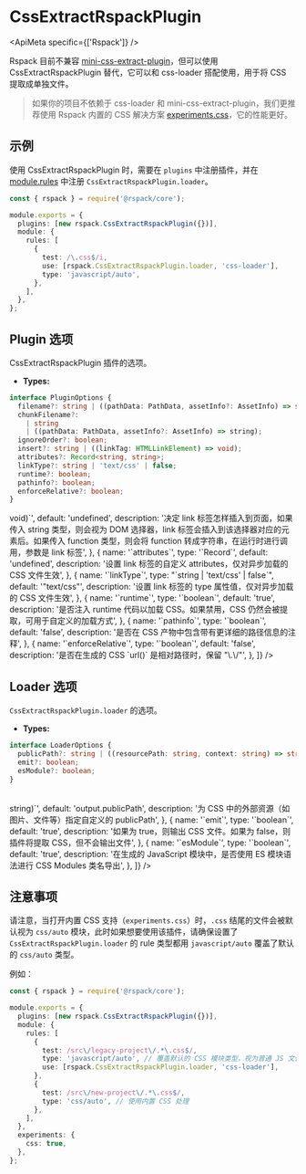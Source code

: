 
# CssExtractRspackPlugin

<ApiMeta specific={['Rspack']} />

Rspack 目前不兼容 [mini-css-extract-plugin](https://github.com/webpack-contrib/mini-css-extract-plugin)，但可以使用 CssExtractRspackPlugin 替代，它可以和 css-loader 搭配使用，用于将 CSS 提取成单独文件。

> 如果你的项目不依赖于 css-loader 和 mini-css-extract-plugin，我们更推荐使用 Rspack 内置的 CSS 解决方案 [experiments.css](/config/experiments#experimentscss)，它的性能更好。

## 示例

使用 CssExtractRspackPlugin 时，需要在 `plugins` 中注册插件，并在 [module.rules](/config/module#modulerules) 中注册 `CssExtractRspackPlugin.loader`。

```ts title="rspack.config.js"
const { rspack } = require('@rspack/core');

module.exports = {
  plugins: [new rspack.CssExtractRspackPlugin({})],
  module: {
    rules: [
      {
        test: /\.css$/i,
        use: [rspack.CssExtractRspackPlugin.loader, 'css-loader'],
        type: 'javascript/auto',
      },
    ],
  },
};
```

## Plugin 选项

CssExtractRspackPlugin 插件的选项。

- **Types:**

```ts
interface PluginOptions {
  filename?: string | ((pathData: PathData, assetInfo?: AssetInfo) => string);
  chunkFilename?:
    | string
    | ((pathData: PathData, assetInfo?: AssetInfo) => string);
  ignoreOrder?: boolean;
  insert?: string | ((linkTag: HTMLLinkElement) => void);
  attributes?: Record<string, string>;
  linkType?: string | 'text/css' | false;
  runtime?: boolean;
  pathinfo?: boolean;
  enforceRelative?: boolean;
}
```

<Table
  header={[
    {
      name: '名称',
      key: 'name',
    },
    {
      name: '类型',
      key: 'type',
    },
    {
      name: '默认值',
      key: 'default',
    },
    {
      name: '描述',
      key: 'description',
    },
  ]}
  body={[
    {
      name: '`filename`',
      type: '`string`',
      default: '"[name].css"',
      description: 'CSS 产物的名称，请参考 `output.filename`',
    },
    {
      name: '`chunkFilename`',
      type: '`string`',
      default: '"[name].css"',
      description:
        '异步加载的 CSS 产物的名称，如果不设置则会使用 `filename`，请参考 `output.chunkFilename`',
    },
    {
      name: '`ignoreOrder`',
      type: '`boolean`',
      default: 'false',
      description:
        '若某些 CSS 在不同 chunk 中顺序有冲突，是否发出警告。例如 entryA 引入 a.css 和 b.css，entryB 引入 b.css 和 a.css，a.css 和 b.css 的顺序无法确定',
    },
    {
      name: '`insert`',
      type: '`string | ((linkTag: HTMLLinkElement) => void)`',
      default: 'undefined',
      description:
        '决定 link 标签怎样插入到页面，如果传入 string 类型，则会视为 DOM 选择器，link 标签会插入到该选择器对应的元素后。如果传入 function 类型，则会将 function 转成字符串，在运行时进行调用，参数是 link 标签',
    },
    {
      name: '`attributes`',
      type: '`Record<string, string>`',
      default: 'undefined',
      description:
        '设置 link 标签的自定义 attributes，仅对异步加载的 CSS 文件生效',
    },
    {
      name: '`linkType`',
      type: "`string | 'text/css' | false`",
      default: '"text/css"',
      description: '设置 link 标签的 type 属性值，仅对异步加载的 CSS 文件生效',
    },
    {
      name: '`runtime`',
      type: '`boolean`',
      default: 'true',
      description:
        '是否注入 runtime 代码以加载 CSS。如果禁用，CSS 仍然会被提取，可用于自定义的加载方式',
    },
    {
      name: '`pathinfo`',
      type: '`boolean`',
      default: 'false',
      description: '是否在 CSS 产物中包含带有更详细的路径信息的注释',
    },
    {
      name: '`enforceRelative`',
      type: '`boolean`',
      default: 'false',
      description: '是否在生成的 CSS `url()` 是相对路径时，保留 "\.\/"',
    },
  ]}
/>

## Loader 选项

`CssExtractRspackPlugin.loader` 的选项。

- **Types:**

```ts
interface LoaderOptions {
  publicPath?: string | ((resourcePath: string, context: string) => string);
  emit?: boolean;
  esModule?: boolean;
}
```

<Table
  header={[
    {
      name: '名称',
      key: 'name',
    },
    {
      name: '类型',
      key: 'type',
    },
    {
      name: '默认值',
      key: 'default',
    },
    {
      name: '描述',
      key: 'description',
    },
  ]}
  body={[
    {
      name: '`publicPath`',
      type: '`string | ((resourcePath: string, context: string) => string)`',
      default: 'output.publicPath',
      description:
        '为 CSS 中的外部资源（如图片、文件等）指定自定义的 publicPath',
    },
    {
      name: '`emit`',
      type: '`boolean`',
      default: 'true',
      description:
        '如果为 true，则输出 CSS 文件。如果为 false，则插件将提取 CSS，但不会输出文件',
    },
    {
      name: '`esModule`',
      type: '`boolean`',
      default: 'true',
      description:
        '在生成的 JavaScript 模块中，是否使用 ES 模块语法进行 CSS Modules 类名导出',
    },
  ]}
/>

## 注意事项

请注意，当打开内置 CSS 支持（`experiments.css`）时，`.css` 结尾的文件会被默认视为 `css/auto` 模块，此时如果想要使用该插件，请确保设置了 `CssExtractRspackPlugin.loader` 的 rule 类型都用 `javascript/auto` 覆盖了默认的 `css/auto` 类型。

例如：

```ts title="rspack.config.js"
const { rspack } = require('@rspack/core');

module.exports = {
  plugins: [new rspack.CssExtractRspackPlugin({})],
  module: {
    rules: [
      {
        test: /src\/legacy-project\/.*\.css$/,
        type: 'javascript/auto', // 覆盖默认的 CSS 模块类型，视为普通 JS 文件
        use: [rspack.CssExtractRspackPlugin.loader, 'css-loader'],
      },
      {
        test: /src\/new-project\/.*\.css$/,
        type: 'css/auto', // 使用内置 CSS 处理
      },
    ],
  },
  experiments: {
    css: true,
  },
};
```
